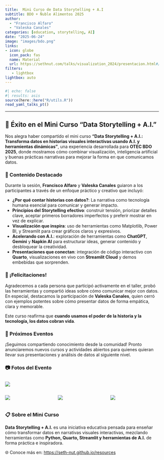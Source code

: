 ```yaml
---
title:  Mini Curso de Data Storytelling + A.I
subtitle: BDO + Ñuble Alimentos 2025
author: 
  - "Francisco Alfaro"
  - "Valeska Canales"
categories: [education, storytelling, AI]
date: "2025-06-24"
image: "images/bdo.png"
links:
- icon: globe
  icon_pack: fas
  name: Material
  url: https://sethnut.com/talks/visualization_2024/presentacion.html#/title-slide
filters:
   - lightbox
lightbox: auto
---
```


```r
#| echo: false
#| results: asis
source(here::here("R/utils.R"))
read_yaml_talks_pt()
```

------------------------------------------------------------------------

## 🎉 Éxito en el Mini Curso **"Data Storytelling + A.I."**

Nos alegra haber compartido el mini curso **"Data Storytelling + A.I.: Transforma datos en historias visuales interactivas usando A.I. y herramientas dinámicas"**, una experiencia desarrollada para **OTEC BDO 2025**, donde mostramos cómo combinar visualización, inteligencia artificial y buenas prácticas narrativas para mejorar la forma en que comunicamos datos.

### 🌟 Contenido Destacado

Durante la sesión, **Francisco Alfaro** y **Valeska Canales** guiaron a los participantes a través de un enfoque práctico y creativo que incluyó:

-   **¿Por qué contar historias con datos?**: La narrativa como tecnología humana esencial para comunicar y generar impacto.
-   **Principios del Storytelling efectivo**: construir tensión, priorizar detalles clave, aceptar primeros borradores imperfectos y preferir mostrar en vez de explicar.
-   **Visualización que inspira**: uso de herramientas como Matplotlib, Power BI, y Streamlit para crear gráficos claros y expresivos.
-   **Acelerando con A.I.**: exploración de herramientas como **ChatGPT**, **Gemini** y **Napkin AI** para estructurar ideas, generar contenido y desbloquear la creatividad.
-   **Presentaciones que conectan**: integración de código interactivo con **Quarto**, visualizaciones en vivo con **Streamlit Cloud** y demos embebidas que sorprenden.

### 👏 ¡Felicitaciones!

Agradecemos a cada persona que participó activamente en el taller, probó las herramientas y compartió ideas sobre cómo comunicar mejor con datos. En especial, destacamos la participación de **Valeska Canales**, quien cerró con ejemplos potentes sobre cómo presentar datos de forma empática, clara y memorable.

Este curso reafirma que **cuando usamos el poder de la historia y la tecnología, los datos cobran vida**.

### 📅 Próximos Eventos

¡Seguimos compartiendo conocimiento desde la comunidad! Pronto anunciaremos nuevos cursos y actividades abiertos para quienes quieran llevar sus presentaciones y análisis de datos al siguiente nivel.

### 📷 Fotos del Evento

::: {style="display: grid; grid-template-columns: repeat(1, 1fr); grid-gap: 1em;"}
![](images/img_01.jpeg){group="pyday-gallery"}
:::

::: {style="display: grid; grid-template-columns: repeat(3, 1fr); grid-gap: 1em;"}
![](images/img_02.jpeg){group="pyday-gallery"}

![](images/img_03.jpeg){group="pyday-gallery"}

![](images/img_04.jpeg){group="pyday-gallery"}
:::

### 📋 Sobre el Mini Curso

**Data Storytelling + A.I.** es una iniciativa educativa pensada para enseñar cómo transformar datos en narrativas visuales interactivas, mezclando herramientas como **Python, Quarto, Streamlit y herramientas de A.I.** de forma práctica e inspiradora.

🌐 Conoce más en: <https://seth-nut.github.io/resources>
